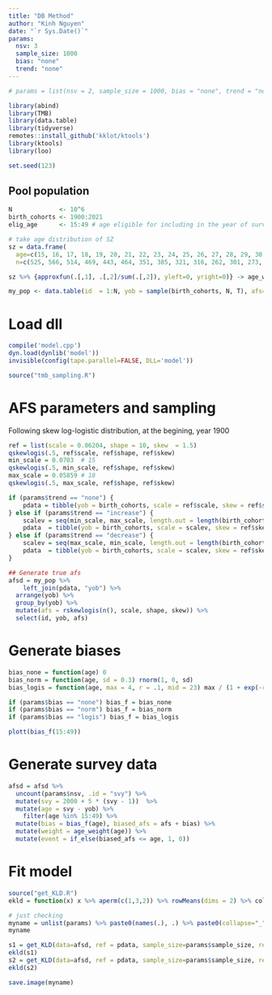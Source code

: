 ```yaml
---
title: "DB Method"
author: "Kinh Nguyen"
date: "`r Sys.Date()`"
params:
  nsv: 3
  sample_size: 1000
  bias: "none"
  trend: "none"
---
```


```r

# params = list(nsv = 2, sample_size = 1000, bias = "none", trend = "none")

library(abind)
library(TMB)
library(data.table)
library(tidyverse)
remotes::install_github('kklot/ktools')
library(ktools)
library(loo)

set.seed(123)
```

## Pool population

```r
N             <- 10^6
birth_cohorts <- 1900:2021
elig_age      <- 15:49 # age eligible for including in the year of surveys

# take age distribution of SZ
sz = data.frame(
  age=c(15, 16, 17, 18, 19, 20, 21, 22, 23, 24, 25, 26, 27, 28, 29, 30, 31, 32, 33, 34, 35, 36, 37, 38, 39, 40, 41, 42, 43, 44, 45, 46, 47, 48, 49),
  n=c(525, 566, 514, 469, 443, 464, 351, 385, 321, 316, 262, 301, 273, 241, 222, 245, 211, 188, 184, 185, 151, 184, 164, 235, 123, 151, 136, 144, 109, 116, 108, 136, 124, 136, 81))

sz %>% {approxfun(.[,1], .[,2]/sum(.[,2]), yleft=0, yright=0)} -> age_weight

my_pop <- data.table(id  = 1:N, yob = sample(birth_cohorts, N, T), afs=0)
```

# Load dll

```r
compile('model.cpp')
dyn.load(dynlib('model'))
invisible(config(tape.parallel=FALSE, DLL='model'))

source("tmb_sampling.R")
```

# AFS parameters and sampling

Following skew log-logistic distribution, at the begining, year 1900

```r
ref = list(scale = 0.06204, shape = 10, skew  = 1.5)
qskewlogis(.5, ref$scale, ref$shape, ref$skew) 
min_scale = 0.0703  # 15
qskewlogis(.5, min_scale, ref$shape, ref$skew) 
max_scale = 0.05859 # 18
qskewlogis(.5, max_scale, ref$shape, ref$skew) 

if (params$trend == "none") {
	pdata = tibble(yob = birth_cohorts, scale = ref$scale, skew = ref$skew, shape = ref$shape)
} else if (params$trend == "increase") {
	scalev = seq(min_scale, max_scale, length.out = length(birth_cohorts))
	pdata  = tibble(yob = birth_cohorts, scale = scalev, skew = ref$skew, shape = ref$shape)
} else if (params$trend == "decrease") {
	scalev = seq(max_scale, min_scale, length.out = length(birth_cohorts))
	pdata  = tibble(yob = birth_cohorts, scale = scalev, skew = ref$skew, shape = ref$shape)
}

## Generate true afs
afsd = my_pop %>% 
	left_join(pdata, "yob") %>% 
  arrange(yob) %>% 
  group_by(yob) %>% 
  mutate(afs = rskewlogis(n(), scale, shape, skew)) %>% 
  select(id, yob, afs)
```

# Generate biases

```r
bias_none = function(age) 0
bias_norm = function(age, sd = 0.3) rnorm(1, 0, sd)
bias_logis = function(age, max = 4, r = .1, mid = 23) max / (1 + exp(-r*(age - mid))) - max/2

if (params$bias == "none") bias_f = bias_none
if (params$bias == "norm") bias_f = bias_norm
if (params$bias == "logis") bias_f = bias_logis

plott(bias_f(15:49))
```

# Generate survey data

```r
afsd = afsd %>%
  uncount(params$nsv, .id = "svy") %>% 
  mutate(svy = 2000 + 5 * (svy - 1))  %>% 
  mutate(age = svy - yob) %>%
	filter(age %in% 15:49) %>% 
  mutate(bias = bias_f(age), biased_afs = afs + bias) %>% 
  mutate(weight = age_weight(age)) %>% 
  mutate(event = if_else(biased_afs <= age, 1, 0))
```

# Fit model

```r
source("get_KLD.R")
ekld = function(x) x %>% aperm(c(1,3,2)) %>% rowMeans(dims = 2) %>% colSums %>% mean

# just checking
myname = unlist(params) %>% paste0(names(.), .) %>% paste0(collapse="_") %>% paste0(".RData")
myname

s1 = get_KLD(data=afsd, ref = pdata, sample_size=params$sample_size, ref_age=0, K = 10)
ekld(s1)
s2 = get_KLD(data=afsd, ref = pdata, sample_size=params$sample_size, ref_age=23, K = 10)
ekld(s2)

save.image(myname)
```

